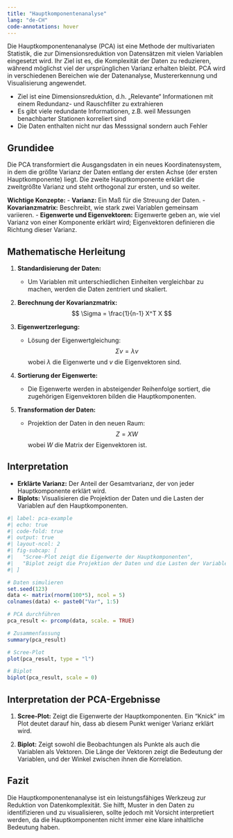 ```yaml
---
title: "Hauptkomponentenanalyse"
lang: "de-CH"
code-annotations: hover
---
```


Die Hauptkomponentenanalyse (PCA) ist eine Methode der multivariaten Statistik, die zur Dimensionsreduktion von Datensätzen mit vielen Variablen eingesetzt wird. Ihr Ziel ist es, die Komplexität der Daten zu reduzieren, während möglichst viel der ursprünglichen Varianz erhalten bleibt. PCA wird in verschiedenen Bereichen wie der Datenanalyse, Mustererkennung und Visualisierung angewendet.

- Ziel ist eine Dimensionsreduktion, d.h. „Relevante“ Informationen mit einem Redundanz- und Rauschfilter zu extrahieren
- Es gibt viele redundante Informationen, z.B. weil Messungen benachbarter Stationen korreliert sind
- Die Daten enthalten nicht nur das Messsignal sondern auch Fehler

## Grundidee

Die PCA transformiert die Ausgangsdaten in ein neues Koordinatensystem, in dem die größte Varianz der Daten entlang der ersten Achse (der ersten Hauptkomponente) liegt. Die zweite Hauptkomponente erklärt die zweitgrößte Varianz und steht orthogonal zur ersten, und so weiter. 

**Wichtige Konzepte:**
- **Varianz:** Ein Maß für die Streuung der Daten.
- **Kovarianzmatrix:** Beschreibt, wie stark zwei Variablen gemeinsam variieren.
- **Eigenwerte und Eigenvektoren:** Eigenwerte geben an, wie viel Varianz von einer Komponente erklärt wird; Eigenvektoren definieren die Richtung dieser Varianz.

## Mathematische Herleitung

1. **Standardisierung der Daten:** 
   - Um Variablen mit unterschiedlichen Einheiten vergleichbar zu machen, werden die Daten zentriert und skaliert.
   
2. **Berechnung der Kovarianzmatrix:** 
   $$
   \Sigma = \frac{1}{n-1} X^T X
   $$

3. **Eigenwertzerlegung:** 
   - Lösung der Eigenwertgleichung:
   $$
   \Sigma v = \lambda v
   $$
   wobei $\lambda$ die Eigenwerte und $v$ die Eigenvektoren sind.

4. **Sortierung der Eigenwerte:**
   - Die Eigenwerte werden in absteigender Reihenfolge sortiert, die zugehörigen Eigenvektoren bilden die Hauptkomponenten.

5. **Transformation der Daten:** 
   - Projektion der Daten in den neuen Raum:
   $$
   Z = XW
   $$
   wobei $W$ die Matrix der Eigenvektoren ist.

## Interpretation

- **Erklärte Varianz:** Der Anteil der Gesamtvarianz, der von jeder Hauptkomponente erklärt wird.
- **Biplots:** Visualisieren die Projektion der Daten und die Lasten der Variablen auf den Hauptkomponenten.
```r
#| label: pca-example
#| echo: true
#| code-fold: true
#| output: true
#| layout-ncol: 2
#| fig-subcap: [
#|   "Scree-Plot zeigt die Eigenwerte der Hauptkomponenten",
#|   "Biplot zeigt die Projektion der Daten und die Lasten der Variablen auf den Hauptkomponenten"
#| ]

# Daten simulieren
set.seed(123)
data <- matrix(rnorm(100*5), ncol = 5)
colnames(data) <- paste0("Var", 1:5)

# PCA durchführen
pca_result <- prcomp(data, scale. = TRUE)

# Zusammenfassung
summary(pca_result)

# Scree-Plot
plot(pca_result, type = "l")

# Biplot
biplot(pca_result, scale = 0)
```

## Interpretation der PCA-Ergebnisse

1. **Scree-Plot:** Zeigt die Eigenwerte der Hauptkomponenten. Ein "Knick" im Plot deutet darauf hin, dass ab diesem Punkt weniger Varianz erklärt wird.

2. **Biplot:** Zeigt sowohl die Beobachtungen als Punkte als auch die Variablen als Vektoren. Die Länge der Vektoren zeigt die Bedeutung der Variablen, und der Winkel zwischen ihnen die Korrelation.

## Fazit

Die Hauptkomponentenanalyse ist ein leistungsfähiges Werkzeug zur Reduktion von Datenkomplexität. Sie hilft, Muster in den Daten zu identifizieren und zu visualisieren, sollte jedoch mit Vorsicht interpretiert werden, da die Hauptkomponenten nicht immer eine klare inhaltliche Bedeutung haben.